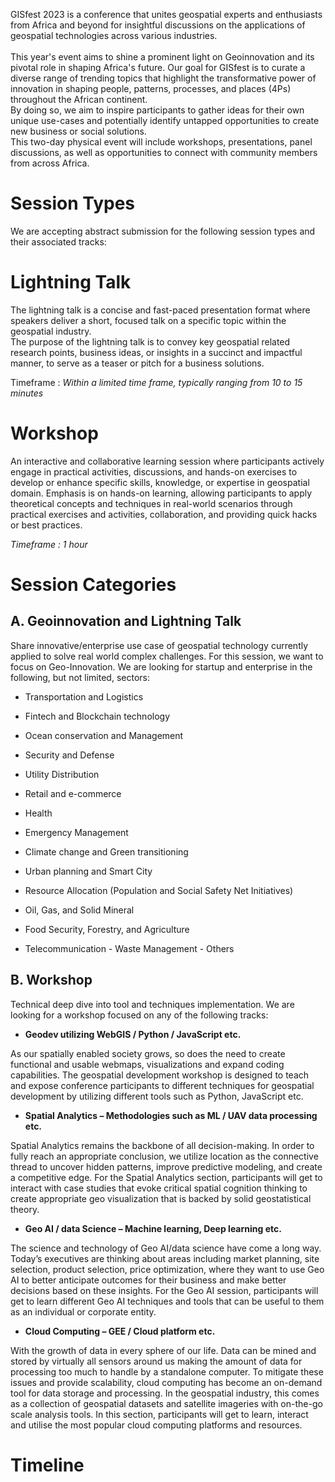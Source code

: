 GISfest 2023 is a conference that unites geospatial experts and enthusiasts from Africa and beyond for insightful discussions on the applications of geospatial technologies across various industries.<br></br>
This year's event aims to shine a prominent light on Geoinnovation and its
pivotal role in shaping Africa's future. Our goal for GISfest is to curate a diverse
range of trending topics that highlight the transformative power of innovation in
shaping people, patterns, processes, and places (4Ps) throughout the African continent.<br />By doing so, we aim to inspire participants to gather ideas for their own unique
use-cases and potentially identify untapped opportunities to create new business
or social solutions.<br />This two-day physical event will include workshops, presentations,
panel discussions, as well as opportunities to connect with community members from
across Africa.

# Session Types

We are accepting abstract submission for the following session types and their associated tracks:

# Lightning Talk

The lightning talk is a concise and fast-paced presentation format where
speakers deliver a short, focused talk on a specific topic within the
geospatial industry. <br />The purpose of the lightning talk is to convey key
geospatial related research points, business ideas, or insights in a succinct
and impactful manner, to serve as a teaser or pitch for a business solutions.

Timeframe : _Within a limited time frame, typically ranging from 10 to 15 minutes_

# Workshop

An interactive and collaborative learning session where participants actively engage in practical activities, discussions, and hands-on exercises to develop or enhance specific skills, knowledge, or expertise in geospatial domain. Emphasis is on hands-on learning, allowing participants to apply theoretical concepts and techniques in real-world scenarios through practical exercises and activities, collaboration, and providing quick hacks or best practices.

_Timeframe : 1 hour_

# Session Categories

## A. Geoinnovation and Lightning Talk

Share innovative/enterprise use case of geospatial technology currently applied to solve real world complex challenges. For this session, we want to focus on Geo-Innovation. We are looking for startup and enterprise in the following, but not limited, sectors:

- Transportation and Logistics

- Fintech and Blockchain technology

- Ocean conservation and Management

- Security and Defense

- Utility Distribution

- Retail and e-commerce

- Health

- Emergency Management

- Climate change and Green transitioning

- Urban planning and Smart City

- Resource Allocation (Population and Social Safety Net Initiatives)

- Oil, Gas, and Solid Mineral

- Food Security, Forestry, and Agriculture

- Telecommunication - Waste Management - Others

## B. Workshop

Technical deep dive into tool and techniques implementation. We are looking for a workshop focused on any of the following tracks:

- **Geodev utilizing WebGIS / Python / JavaScript etc.**

As our spatially enabled society grows, so does the need to create functional
and usable webmaps, visualizations and expand coding capabilities. The
geospatial development workshop is designed to teach and expose conference
participants to different techniques for geospatial development by utilizing
different tools such as Python, JavaScript etc.

- **Spatial Analytics – Methodologies such as ML / UAV data processing etc.**

Spatial Analytics remains the backbone of all decision-making. In order to
fully reach an appropriate conclusion, we utilize location as the connective
thread to uncover hidden patterns, improve predictive modeling, and create a
competitive edge. For the Spatial Analytics section, participants will get
to interact with case studies that evoke critical spatial cognition thinking
to create appropriate geo visualization that is backed by solid
geostatistical theory.

- **Geo AI / data Science – Machine learning, Deep learning etc.**

The science and technology of Geo AI/data science have come a long way.
Today’s executives are thinking about areas including market planning, site
selection, product selection, price optimization, where they want to use Geo
AI to better anticipate outcomes for their business and make better
decisions based on these insights. For the Geo AI session, participants will
get to learn different Geo AI techniques and tools that can be useful to
them as an individual or corporate entity.

- **Cloud Computing – GEE / Cloud platform etc.**

With the growth of data in every sphere of our life. Data can be mined and
stored by virtually all sensors around us making the amount of data for
processing too much to handle by a standalone computer. To mitigate these
issues and provide scalability, cloud computing has become an on-demand tool
for data storage and processing. In the geospatial industry, this comes as a
collection of geospatial datasets and satellite imageries with on-the-go
scale analysis tools. In this section, participants will get to learn,
interact and utilise the most popular cloud computing platforms and
resources.

# Timeline
